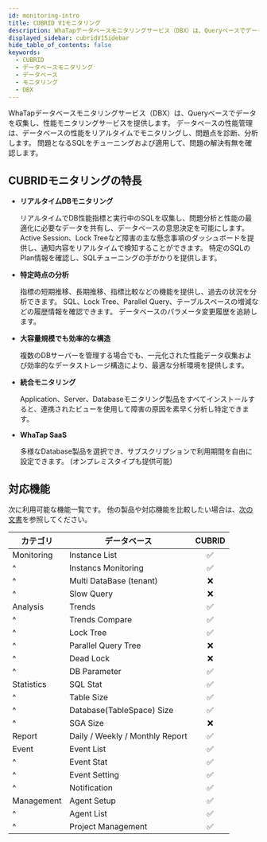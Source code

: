 ```yaml
---
id: monitoring-intro
title: CUBRID V1モニタリング
description: WhaTapデータベースモニタリングサービス（DBX）は、Queryベースでデータを収集し、性能モニタリングサービスを提供します。
displayed_sidebar: cubridV1Sidebar
hide_table_of_contents: false
keywords:
  - CUBRID
  - データベースモニタリング
  - データベース
  - モニタリング
  - DBX
---
```


WhaTapデータベースモニタリングサービス（DBX）は、Queryベースでデータを収集し、性能モニタリングサービスを提供します。 データベースの性能管理は、データベースの性能をリアルタイムでモニタリングし、問題点を診断、分析します。 問題となるSQLをチューニングおよび適用して、問題の解決有無を確認します。

## CUBRIDモニタリングの特長

- **リアルタイムDBモニタリング**

  リアルタイムでDB性能指標と実行中のSQLを収集し、問題分析と性能の最適化に必要なデータを共有し、データベースの意思決定を可能にします。 Active Session、Lock Treeなど障害の主な懸念事項のダッシュボードを提供し、通知内容をリアルタイムで検知することができます。 特定のSQLのPlan情報を確認し、SQLチューニングの手がかりを提供します。

- **特定時点の分析**

  指標の短期推移、長期推移、指標比較などの機能を提供し、過去の状況を分析できます。 SQL、Lock Tree、Parallel Query、テーブルスペースの増減などの履歴情報を確認できます。  データベースのパラメータ変更履歴を追跡します。

- **大容量規模でも効率的な構造**

  複数のDBサーバーを管理する場合でも、一元化された性能データ収集および効率的なデータストレージ構造により、最適な分析環境を提供します。

- **統合モニタリング**

  Application、Server、Databaseモニタリング製品をすべてインストールすると、連携されたビューを使用して障害の原因を素早く分析し特定できます。

- **WhaTap SaaS**

  多様なDatabase製品を選択でき、サブスクリプションで利用期間を自由に設定できます。 (オンプレミスタイプも提供可能)

## 対応機能

次に利用可能な機能一覧です。 他の製品や対応機能を比較したい場合は、[次の文書](../support-env#compare-db)を参照してください。

| カテゴリ       | データベース                          |              CUBRID             |
| ---------- | ------------------------------- | :-----------------------------: |
| Monitoring | Instance List                   | <span class='emoji-ok'>✅</span> |
| ^          | Instancs Monitoring             | <span class='emoji-ok'>✅</span> |
| ^          | Multi DataBase (tenant)         | <span class='emoji-no'>❌</span> |
| ^          | Slow Query                      | <span class='emoji-no'>❌</span> |
| Analysis   | Trends                          | <span class='emoji-ok'>✅</span> |
| ^          | Trends Compare                  | <span class='emoji-ok'>✅</span> |
| ^          | Lock Tree                       | <span class='emoji-ok'>✅</span> |
| ^          | Parallel Query Tree             | <span class='emoji-no'>❌</span> |
| ^          | Dead Lock                       | <span class='emoji-no'>❌</span> |
| ^          | DB Parameter                    | <span class='emoji-ok'>✅</span> |
| Statistics | SQL Stat                        | <span class='emoji-ok'>✅</span> |
| ^          | Table Size                      | <span class='emoji-ok'>✅</span> |
| ^          | Database(TableSpace) Size       | <span class='emoji-ok'>✅</span> |
| ^          | SGA Size                        | <span class='emoji-no'>❌</span> |
| Report     | Daily / Weekly / Monthly Report | <span class='emoji-ok'>✅</span> |
| Event      | Event List                      | <span class='emoji-ok'>✅</span> |
| ^          | Event Stat                      | <span class='emoji-ok'>✅</span> |
| ^          | Event Setting                   | <span class='emoji-ok'>✅</span> |
| ^          | Notification                    | <span class='emoji-ok'>✅</span> |
| Management | Agent Setup                     | <span class='emoji-ok'>✅</span> |
| ^          | Agent List                      | <span class='emoji-ok'>✅</span> |
| ^          | Project Management              | <span class='emoji-ok'>✅</span> |
